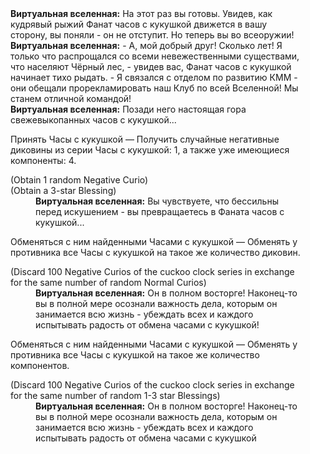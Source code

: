 {{Диалог Начало}}
:'''Виртуальная вселенная:''' На этот раз вы готовы. Увидев, как кудрявый рыжий Фанат часов с кукушкой движется в вашу сторону, вы поняли - он не отступит. Но теперь вы во всеоружии!
:'''Виртуальная вселенная:''' - А, мой добрый друг! Сколько лет! Я только что распрощался со всеми невежественными существами, что населяют Чёрный лес, - увидев вас, Фанат часов с кукушкой начинает тихо рыдать. - Я связался c отделом по развитию КММ - они обещали прорекламировать наш Клуб по всей Вселенной! Мы станем отличной командой!
:'''Виртуальная вселенная:''' Позади него настоящая гора свежевыкопанных часов с кукушкой...
:{{Диалог|Звезда}} Принять Часы с кукушкой &mdash; Получить случайные негативные диковины из серии Часы с кукушкой: 1, а также уже имеющиеся компоненты: 4.
:;(Obtain 1 random Negative Curio)
:;(Obtain a 3-star Blessing)
::'''Виртуальная вселенная:''' Вы чувствуете, что бессильны перед искушением - вы превращаетесь в Фаната часов с кукушкой...
:{{Диалог|Звезда}} Обменяться с ним найденными Часами с кукушкой &mdash; Обменять у противника все Часы с кукушкой на такое же количество диковин.
:;(Discard 100 Negative Curios of the cuckoo clock series in exchange for the same number of random Normal Curios)
::'''Виртуальная вселенная:''' Он в полном восторге! Наконец-то вы в полной мере осознали важность дела, которым он занимается всю жизнь - убеждать всех и каждого испытывать радость от обмена часами с кукушкой!
:{{Диалог|Звезда}} Обменяться с ним найденными Часами с кукушкой &mdash; Обменять у противника все Часы с кукушкой на такое же количество компонентов.
:;(Discard 100 Negative Curios of the cuckoo clock series in exchange for the same number of random 1-3 star Blessings)
::'''Виртуальная вселенная:''' Он в полном восторге! Наконец-то вы в полной мере осознали важность дела, которым он занимается всю жизнь - убеждать всех и каждого испытывать радость от обмена часами с кукушкой
{{Диалог Конец}}
